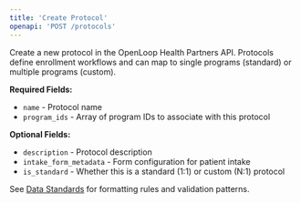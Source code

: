 ```yaml
---
title: 'Create Protocol'
openapi: 'POST /protocols'
---
```


Create a new protocol in the OpenLoop Health Partners API. Protocols define enrollment workflows and can map to single programs (standard) or multiple programs (custom).

**Required Fields:**
- `name` - Protocol name
- `program_ids` - Array of program IDs to associate with this protocol

**Optional Fields:**
- `description` - Protocol description
- `intake_form_metadata` - Form configuration for patient intake
- `is_standard` - Whether this is a standard (1:1) or custom (N:1) protocol

See [Data Standards](/api-reference/data-standards) for formatting rules and validation patterns.
